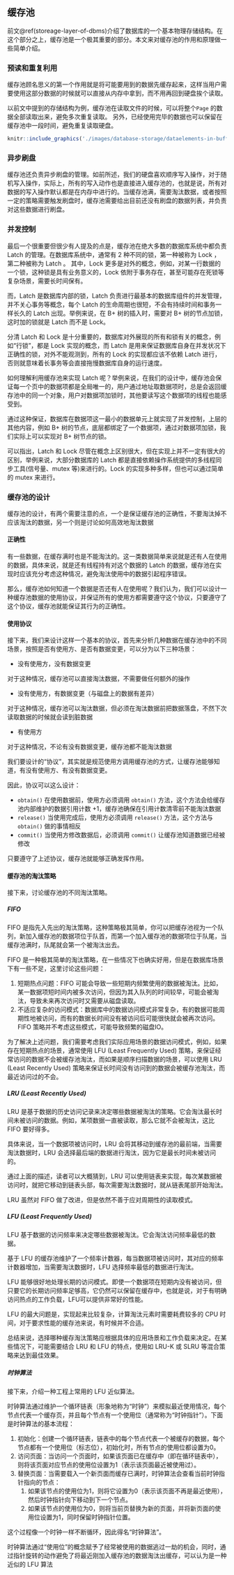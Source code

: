 \newpage{}

## 缓存池

前文\@ref(storeage-layer-of-dbms)介绍了数据库的一个基本物理存储结构。在这个部分之上，缓存池是一个极其重要的部分。本文来对缓存池的作用和原理做一些简单介绍。

### 预读和重复利用

缓存池顾名思义的第一个作用就是将可能要用到的数据先缓存起来，这样当用户需要使用这部分数据的时候就可以直接从内存中拿到，而不用再回到硬盘挨个读取。

以前文中提到的存储结构为例，缓存池在读取文件的时候，可以将整个`Page` 的数据全部读取出来，避免多次重复读取。
另外，已经使用完毕的数据也可以保留在缓存池中一段时间，避免重复读取硬盘。

```r
knitr::include_graphics('./images/database-storage/dataelements-in-bufferpool.png')
```


### 异步刷盘

缓存池还负责异步刷盘的管理。如前所述，我们的硬盘喜欢顺序写入操作，对于随机写入操作，实际上，所有的写入动作也是直接进入缓存池的，也就是说，所有对数据的写入操作默认都是在内存中进行的。当缓存池满，需要淘汰数据，或者按照一定的策略需要触发刷盘时，缓存池需要给出目前还没有刷盘的数据列表，并负责对这些数据进行刷盘。

### 并发控制

最后一个很重要但很少有人提及的点是，缓存池在绝大多数的数据库系统中都负责 Latch 的管理。在数据库系统中，通常有 2 种不同的锁，第一种被称为 Lock ， 第二种被称为 Latch 。 其中，Lock 更多是对外的概念，例如，对某一行数据的一个锁，这种锁是具有业务意义的，Lock 依附于事务存在，甚至可能存在死锁等复杂场景，需要长时间保有。

而，Latch 是数据库内部的锁，Latch 负责进行最基本的数据库组件的并发管理，并不关心事务等概念，每个 Latch 的生命周期也很短，不会有持续时间和事务一样长久的 Latch 出现。举例来说，在 B+ 树的插入时，需要对 B+ 树的节点加锁，这时加的锁就是 Latch 而不是 Lock。

分清 Latch 和 Lock 是十分重要的，数据库对外展现的所有和锁有关的概念，例如“行锁”，都是 Lock 实现的概念，而 Latch 是用来保证数据库自身在并发状况下正确性的锁，对外不能观测到，所有的 Lock 的实现都应该不依赖 Latch 进行，否则就意味着长事务等会直接拖慢数据库自身的运行速度。

如何理解利用缓存池来实现 Latch 呢？举例来说，在我们的设计中，缓存池会保证每一个页中的数据项都是全局唯一的，用户通过地址取数据项时，总是会返回缓存池中的同一个对象，用户对数据项加锁时，其他要读写这个数据项的线程也能感受到。

通过这种保证，数据库在数据项这一最小的数据单元上就实现了并发控制，上层的其他内容，例如 B+ 树的节点，底层都绑定了一个数据项，通过对数据项加锁，我们实际上可以实现对 B+ 树节点的锁。

可以指出，Latch 和 Lock 尽管在概念上区别很大，但在实现上并不一定有很大的区别，举例来说，大部分数据库的 Latch 都是直接依赖操作系统提供的多线程同步工具(信号量、mutex 等)来进行的。Lock 的实现多种多样，但也可以通过简单的 mutex 来进行。

### 缓存池的设计

缓存池的设计，有两个需要注意的点，一个是保证缓存池的正确性，不要淘汰掉不应该淘汰的数据，另一个则是讨论如何高效地淘汰数据

#### 正确性

有一些数据，在缓存满时也是不能淘汰的。这一类数据简单来说就是还有人在使用的数据，具体来说，就是还有线程持有对这个数据的 Latch 的数据，缓存池在实现时应该充分考虑这种情况，避免淘汰使用中的数据引起程序错误。

那么，缓存池如何知道一个数据是否还有人在使用呢？我们认为，我们可以设计一种缓存池数据的使用协议，并保证所有的使用方都需要遵守这个协议，只要遵守了这个协议，缓存池就能保证其行为的正确性。

#### 使用协议

接下来，我们来设计这样一个基本的协议，首先来分析几种数据在缓存池中的不同场景，按照是否有使用方、是否有数据变更，可以分为以下三种场景：

- 没有使用方，没有数据变更

对于这种情况，缓存池可以直接淘汰数据，不需要做任何额外的操作

- 没有使用方，有数据变更（与磁盘上的数据有差异）

对于这种情况，缓存池可以淘汰数据，但必须在淘汰数据前把数据落盘，不然下次读取数据的时候就会读到脏数据

- 有使用方

对于这种情况，不论有没有数据变更，缓存池都不能淘汰数据

我们要设计的“协议”，其实就是规范使用方调用缓存池的方式，让缓存池能够知道，有没有使用方、有没有数据变更。

因此，协议可以这么设计：

- `obtain()` 在使用数据前，使用方必须调用 `obtain()` 方法，这个方法会给缓存池内部维护的数据引用计数 +1，缓存池确保在引用计数清零前不能淘汰数据
- `release()` 当使用完成后，使用方必须调用 `release()` 方法，这个方法与 `obtain()` 做的事情相反
- `commit()` 当使用方修改数据后，必须调用 `commit()` 让缓存池知道数据已经被修改

只要遵守了上述协议，缓存池就能够正确发挥作用。

#### 缓存池的淘汰策略

接下来，讨论缓存池的不同淘汰策略。

##### FIFO

FIFO 是指先入先出的淘汰策略，这种策略极其简单，你可以把缓存池视为一个队列，新加入缓存池的数据项位于队首，而第一个加入缓存池的数据项位于队尾，当缓存池满时，队尾就会第一个被淘汰出去。

FIFO 是一种极其简单的淘汰策略，在一些情况下也确实好用，但是在数据库场景下有一些不足，这里讨论这些问题：

1. 短期热点问题：FIFO 可能会导致一些短期内频繁使用的数据被淘汰。比如，某一数据项短时间内被多次访问，但因为其入队列的时间较早，可能会被淘汰，导致未来再次访问时又需要从磁盘读取。
2. 不适应复杂的访问模式：数据库中的数据访问模式非常复杂，有的数据可能周期性地被访问，而有的数据长时间没有被访问后可能很快就会被再次访问。FIFO 策略并不考虑这些模式，可能导致频繁的磁盘IO。

为了解决上述问题，我们需要考虑我们实际应用场景的数据访问模式，例如，如果存在短期热点的场景，通常使用 LFU (Least Frequently Used) 策略，来保证经常访问的数据不会被缓存池淘汰，而如果是顺序扫描数据的场景，可以使用 LRU (Least Recently Used) 策略来保证长时间没有访问到的数据会被缓存池淘汰，而最近访问过的不会。

##### LRU (Least Recently Used)

LRU 是基于数据的历史访问记录来决定哪些数据被淘汰的策略。它会淘汰最长时间未被访问的数据。例如，某项数据一直被读取，那么它就不会被淘汰，这比 FIFO 要好得多。

具体来说，当一个数据项被访问时，LRU 会将其移动到缓存池的最前端，当需要淘汰数据时，LRU 会选择最后端的数据进行淘汰，因为它是最长时间未被访问的。

通过上面的描述，读者可以大概猜到，LRU 可以使用链表来实现，每次某数据被访问时，就把它移动到链表头部，每次需要淘汰数据时，就从链表尾部开始淘汰。

LRU 虽然对 FIFO 做了改进，但是依然不善于应对周期性的读取模式。

##### LFU (Least Frequently Used)

LFU 基于数据的访问频率来决定哪些数据被淘汰。它会淘汰访问频率最低的数据。

基于 LFU 的缓存池维护了一个频率计数器，每当数据项被访问时，其对应的频率计数器增加，当需要淘汰数据时，LFU 选择频率最低的数据进行淘汰。

LFU 能够很好地处理长期的访问模式。即使一个数据项在短期内没有被访问，但只要它的长期访问频率足够高，它仍然可以保留在缓存中，也就是说，对于有明确访问热点的工作负载，LFU可以提供非常好的性能。

LFU 的最大问题是，实现起来比较复杂，计算淘汰元素时需要耗费较多的 CPU 时间，对于要求性能的缓存池来说，有时候并不合适。

总结来说，选择哪种缓存淘汰策略应根据具体的应用场景和工作负载来决定。在某些情况下，可能需要结合 LRU 和 LFU 的特点，使用如 LRU-K 或 SLRU 等混合策略来达到最佳效果。

##### 时钟算法

接下来，介绍一种工程上常用的 LFU 近似算法。

时钟算法通过维护一个循环链表（形象地称为“时钟”）来模拟最近使用情况，每个节点代表一个缓存页，并且每个节点有一个使用位（通常称为“时钟指针”）。下面是时钟算法的基本流程：

1. 初始化：创建一个循环链表，链表中的每个节点代表一个被缓存的数据，每个节点都有一个使用位（标志位），初始化时，所有节点的使用位都设置为0。
2. 访问页面：当访问一个页面时，如果该页面已在缓存中（即在循环链表中），则将该页面对应节点的使用位设置为1（表示该页面最近被使用过）。
3. 替换页面：当需要载入一个新页面而缓存已满时，时钟算法会查看当前时钟指针指向的节点：
   1. 如果该节点的使用位为1，则将它设置为0（表示该页面不再是最近使用），然后时钟指针向下移动到下一个节点。
   2. 如果该节点的使用位为0，则将当前页替换为新的页面，并将新页面的使用位设置为1，同时保留时钟指针位置。

这个过程像一个时钟一样不断循环，因此得名“时钟算法”。

时钟算法通过“使用位”的概念赋予了经常被使用的数据逃过一劫的机会，同时，通过指针旋转的动作避免了将最近刚加入缓存池的数据淘汰出缓存，可以认为是一种近似的 LFU 算法
